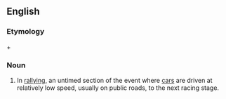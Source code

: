 ==English==

===Etymology===
{{term|transport}} + {{term|stage}}

===Noun===
{{head|en|noun|head=[[transport]] [[stage]]}}

# {{context|auto racing}} In [[rallying]], an untimed section of the event where [[cars]] are driven at relatively low speed, usually on public roads, to the next racing stage.